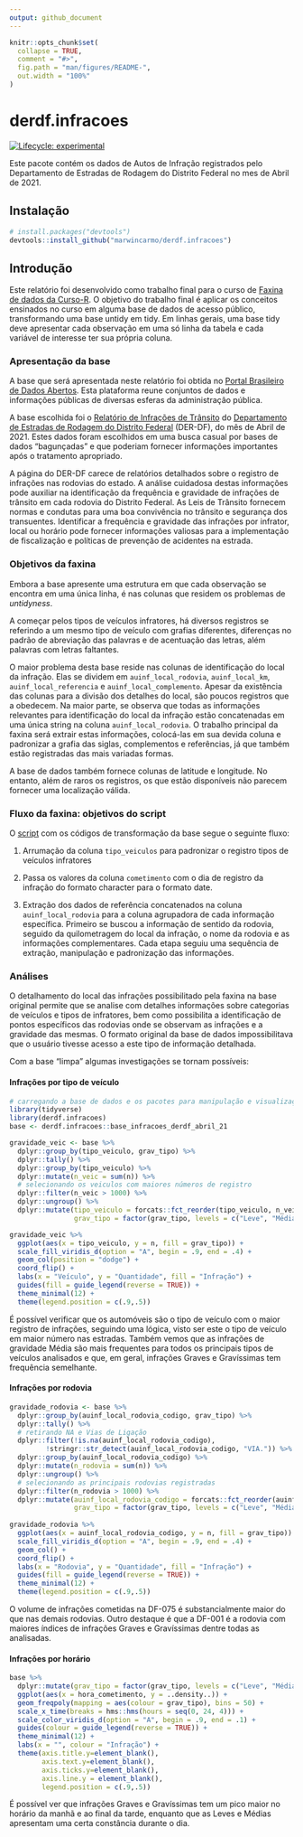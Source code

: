 ```yaml
---
output: github_document
---
```


<!-- README.md is generated from README.Rmd. Please edit that file -->

```r
knitr::opts_chunk$set(
  collapse = TRUE,
  comment = "#>",
  fig.path = "man/figures/README-",
  out.width = "100%"
)
```

# derdf.infracoes

<!-- badges: start -->
[![Lifecycle: experimental](https://img.shields.io/badge/lifecycle-experimental-orange.svg)](https://lifecycle.r-lib.org/articles/stages.html#experimental)
<!-- badges: end -->

Este pacote contém os dados de Autos de Infração registrados pelo Departamento de Estradas de Rodagem do Distrito Federal no mes de Abril de 2021.

## Instalação

``` r
# install.packages("devtools")
devtools::install_github("marwincarmo/derdf.infracoes")
```
## Introdução

Este relatório foi desenvolvido como trabalho final para o curso de [Faxina de dados da Curso-R](https://curso-r.com/cursos/faxina/). O objetivo do trabalho final é aplicar os conceitos ensinados no curso em alguma base de dados de acesso público, transformando uma base untidy em tidy. Em linhas gerais, uma base tidy deve apresentar cada observação em uma só linha da tabela e cada variável de interesse ter sua própria coluna.

### Apresentação da base

A base que será apresentada neste relatório foi obtida no [Portal Brasileiro de Dados Abertos](https://dados.gov.br/). Esta plataforma reune conjuntos de dados e informações públicas de diversas esferas da administração pública.

A base escolhida foi o [Relatório de Infrações de Trânsito](https://dados.gov.br/dataset/infracoes-transito) do [Departamento de Estradas de Rodagem do Distrito Federal](http://www.der.df.gov.br/) (DER-DF), do mês de Abril de 2021. Estes dados foram escolhidos em uma busca casual por bases de dados "bagunçadas" e que poderiam fornecer informações importantes após o tratamento apropriado.

A página do DER-DF carece de relatórios detalhados sobre o registro de infrações nas rodovias do estado. A análise cuidadosa destas informações pode auxiliar na identificação da frequência e gravidade de infrações de trânsito em cada rodovia do Distrito Federal. As Leis de Trânsito fornecem normas e condutas para uma boa convivência no trânsito e segurança dos transuentes. Identificar a frequência e gravidade das infrações por infrator, local ou horário pode fornecer informações valiosas para a implementação de fiscalização e políticas de prevenção de acidentes na estrada.

### Objetivos da faxina

Embora a base apresente uma estrutura em que cada observação se encontra em uma única linha, é nas colunas que residem os problemas de *untidyness*.

A começar pelos tipos de veículos infratores, há diversos registros se referindo a um mesmo tipo de veículo com grafias diferentes, diferenças no padrão de abreviação das palavras e de acentuação das letras, além palavras com letras faltantes.

O maior problema desta base reside nas colunas de identificação do local da infração. Elas se dividem em `auinf_local_rodovia`, `auinf_local_km`, `auinf_local_referencia` e `auinf_local_complemento`. Apesar da existência das colunas para a divisão dos detalhes do local, são poucos registros que a obedecem. Na maior parte, se observa que todas as informações relevantes para identificação do local da infração estão concatenadas em uma única string na coluna `auinf_local_rodovia`. O trabalho principal da faxina será extrair estas informações, colocá-las em sua devida coluna e padronizar a grafia das siglas, complementos e referências, já que também estão registradas das mais variadas formas.

A base de dados também fornece colunas de latitude e longitude. No entanto, além de raros os registros, os que estão disponíveis não parecem fornecer uma localização válida.

### Fluxo da faxina: objetivos do script

O [script](https://github.com/marwincarmo/derdf.infracoes/blob/master/data-raw/DATASET.R) com os códigos de transformação da base segue o seguinte fluxo:

1) Arrumação da coluna `tipo_veiculos` para padronizar o registro tipos de veículos infratores

2) Passa os valores da coluna `cometimento` com o dia de registro da infração do formato character para o formato date.

3) Extração dos dados de referência concatenados na coluna `auinf_local_rodovia` para a coluna agrupadora de cada informação específica. Primeiro se buscou a informação de sentido da rodovia, seguido da quilometragem do local da infração, o nome da rodovia e as informações complementares. Cada etapa seguiu uma sequência de extração, manipulação e padronização das informações.

### Análises

O detalhamento do local das infrações possibilitado pela faxina na base original permite que se analise com detalhes informações sobre categorias de veículos e tipos de infratores, bem como possibilita a identificação de pontos específicos das rodovias onde se observam as infrações e a gravidade das mesmas. O formato original da base de dados impossibilitava que o usuário tivesse acesso a este tipo de informação detalhada.

Com a base "limpa" algumas investigações se tornam possíveis:

#### Infrações por tipo de veículo

```r
# carregando a base de dados e os pacotes para manipulação e visualização dos dados
library(tidyverse)
library(derdf.infracoes)
base <- derdf.infracoes::base_infracoes_derdf_abril_21
```


```r
gravidade_veic <- base %>% 
  dplyr::group_by(tipo_veiculo, grav_tipo) %>% 
  dplyr::tally() %>% 
  dplyr::group_by(tipo_veiculo) %>% 
  dplyr::mutate(n_veic = sum(n)) %>%  
  # selecionando os veiculos com maiores números de registro
  dplyr::filter(n_veic > 1000) %>% 
  dplyr::ungroup() %>% 
  dplyr::mutate(tipo_veiculo = forcats::fct_reorder(tipo_veiculo, n_veic, sum),
                grav_tipo = factor(grav_tipo, levels = c("Leve", "Média", "Grave", "Gravíssima")))

gravidade_veic %>% 
  ggplot(aes(x = tipo_veiculo, y = n, fill = grav_tipo)) + 
  scale_fill_viridis_d(option = "A", begin = .9, end = .4) +
  geom_col(position = "dodge") +
  coord_flip() +
  labs(x = "Veículo", y = "Quantidade", fill = "Infração") +
  guides(fill = guide_legend(reverse = TRUE)) +
  theme_minimal(12) +
  theme(legend.position = c(.9,.5))
```

É possível verificar que os automóveis são o tipo de veículo com o maior registro de infrações, seguindo uma lógica, visto ser este o tipo de veículo em maior número nas estradas. Também vemos que as infrações de gravidade Média são mais frequentes para todos os principais tipos de veículos analisados e que, em geral, infrações Graves e Gravíssimas tem frequência semelhante.

#### Infrações por rodovia

```r
gravidade_rodovia <- base %>% 
  dplyr::group_by(auinf_local_rodovia_codigo, grav_tipo) %>% 
  dplyr::tally() %>% 
  # retirando NA e Vias de Ligação
  dplyr::filter(!is.na(auinf_local_rodovia_codigo),
         !stringr::str_detect(auinf_local_rodovia_codigo, "VIA.")) %>% 
  dplyr::group_by(auinf_local_rodovia_codigo) %>% 
  dplyr::mutate(n_rodovia = sum(n)) %>%  
  dplyr::ungroup() %>% 
  # selecionando as principais rodovias registradas
  dplyr::filter(n_rodovia > 1000) %>% 
  dplyr::mutate(auinf_local_rodovia_codigo = forcats::fct_reorder(auinf_local_rodovia_codigo, n_rodovia),
                grav_tipo = factor(grav_tipo, levels = c("Leve", "Média", "Grave", "Gravíssima"))) 
  
gravidade_rodovia %>% 
  ggplot(aes(x = auinf_local_rodovia_codigo, y = n, fill = grav_tipo)) + 
  scale_fill_viridis_d(option = "A", begin = .9, end = .4) +
  geom_col() +
  coord_flip() +
  labs(x = "Rodovia", y = "Quantidade", fill = "Infração") +
  guides(fill = guide_legend(reverse = TRUE)) +
  theme_minimal(12) +
  theme(legend.position = c(.9,.5))
```

O volume de infrações cometidas na DF-075 é substancialmente maior do que nas demais rodovias. Outro destaque é que a DF-001 é a rodovia com maiores índices de infrações Graves e Gravíssimas dentre todas as analisadas.

#### Infrações por horário

```r
base %>% 
  dplyr::mutate(grav_tipo = factor(grav_tipo, levels = c("Leve", "Média", "Grave", "Gravíssima"))) %>% 
  ggplot(aes(x = hora_cometimento, y = ..density..)) +
  geom_freqpoly(mapping = aes(colour = grav_tipo), bins = 50) +
  scale_x_time(breaks = hms::hms(hours = seq(0, 24, 4))) +
  scale_color_viridis_d(option = "A", begin = .9, end = .1) +
  guides(colour = guide_legend(reverse = TRUE)) +
  theme_minimal(12) +
  labs(x = "", colour = "Infração") +
  theme(axis.title.y=element_blank(),
        axis.text.y=element_blank(), 
        axis.ticks.y=element_blank(),
        axis.line.y = element_blank(),
        legend.position = c(.9,.5))

```

É possível ver que infrações Graves e Gravíssimas tem um pico maior no horário da manhã e ao final da tarde, enquanto que as Leves e Médias apresentam uma certa constância durante o dia.


